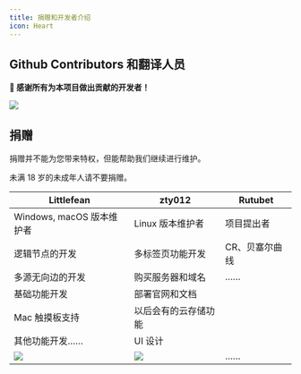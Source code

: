 ```yaml
---
title: 捐赠和开发者介绍
icon: Heart
---
```


## Github Contributors 和翻译人员

**💖 感谢所有为本项目做出贡献的开发者！**

<a href="https://github.com/LiRenTech/project-graph/graphs/contributors">
  <img src="https://contrib.rocks/image?repo=LiRenTech/project-graph" />
</a>

## 捐赠

<Callout>捐赠并不能为您带来特权，但能帮助我们继续进行维护。</Callout>

<Callout type="warn">未满 18 岁的未成年人请不要捐赠。</Callout>

| Littlefean                       | zty012                       | Rutubet        |
| -------------------------------- | ---------------------------- | -------------- |
| Windows, macOS 版本维护者        | Linux 版本维护者             | 项目提出者     |
| 逻辑节点的开发                   | 多标签页功能开发             | CR、贝塞尔曲线 |
| 多源无向边的开发                 | 购买服务器和域名             | ……             |
| 基础功能开发                     | 部署官网和文档               |                |
| Mac 触摸板支持                   | 以后会有的云存储功能         |                |
| 其他功能开发……                   | UI 设计                      |                |
| ![](@/img/donate-littlefean.png) | ![](@/img/donate-zty012.png) | ……             |
